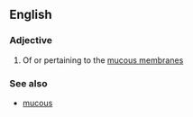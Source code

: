 ==English==

===Adjective===
{{en-adj|-}}

# Of or pertaining to the [[mucous membrane]]s

===See also===
*[[mucous]]